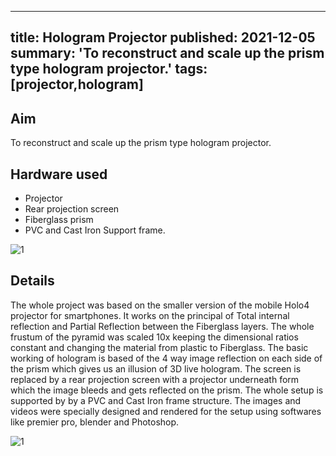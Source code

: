 <!-- ---
title: Hologram Projector
tags: [projector,hologram]
layout: article
mode: normal
type: article
sharing: true
author: Rohan Singh 
show_author_profile: true
show_title: true
full_width: false
header: true
cover: /assets/images/blog/thumbnails/Hologram Projector.png
--- -->
---
title: Hologram Projector
published: 2021-12-05
summary: 'To reconstruct and scale up the prism type hologram projector.'
tags: [projector,hologram]
---

## Aim
To reconstruct and scale up the prism type hologram projector.
<!--more-->

## Hardware used
- Projector
- Rear projection screen
- Fiberglass prism
- PVC and Cast Iron Support frame.

<Image
  src='/static/images/blog/Hologram-projector/1.png'
  alt='1'
  width='auto'
  height='auto'
/>
## Details
The whole project was based on the smaller version of the mobile Holo4 projector for smartphones. It works on the principal of Total internal reflection and Partial Reflection between the Fiberglass layers. The whole frustum of the pyramid was scaled 10x keeping the dimensional ratios constant and changing the material from plastic to Fiberglass. The basic working of hologram is based of the 4 way image reflection on each side of the prism which gives us an illusion of 3D live hologram. The screen is replaced by a rear projection screen with a projector underneath form which the image bleeds and gets reflected on the prism. The whole setup is supported by by a PVC and Cast Iron frame structure. The images and videos were specially designed and rendered for the setup using softwares like premier pro, blender and Photoshop.


<Image
  src='/static/images/blog/Hologram-projector/2.png'
  alt='1'
  width='auto'
  height='auto'
/>
<EmbedItem url='https://www.youtube.com/embed/NUR3hXhFYak' />
